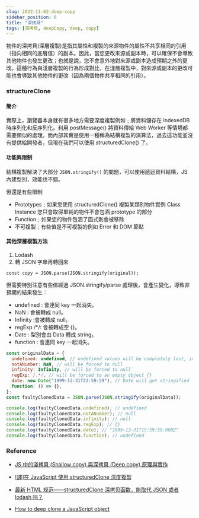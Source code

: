 ```yaml
---
slug: 2022-11-02-deep-copy
sidebar_position: 6
title: "深拷貝"
tags: [深拷貝, deepCopy, deep, copy]
---
```


物件的深拷貝(深層複製)是指其屬性和複製的來源物件的屬性不共享相同的引用（指向相同的底層值）的副本。因此，當您更改來源或副本時，可以確保不會導致其他物件也發生更改；也就是說，您不會意外地對來源或副本造成預期之外的更改。這種行為與淺層複製的行為形成對比，在淺層複製中，對來源或副本的更改可能也會導致其他物件的更改（因為兩個物件共享相同的引用）。

### structureClone

#### 簡介

實際上，瀏覽器本身就有很多地方需要深度複製例如﹔將資料儲存在 IndexedDB 時序列化和反序列化。利用 postMessage() 將資料傳給 Web Worker 等情境都需要類似的處理。而內部其實是使用一種稱為結構複製的演算法，過去這功能並沒有提供給開發者，但現在我們可以使用 structuredClone() 了。

#### 功能與限制

結構複製解決了大部分 `JSON.stringify()` 的問題，可以使用遞迴資料結構，JS 內建型別，效能也不錯。

但還是有些限制

- Prototypes﹔如果您使用 structuredClone() 複製某類別物件實例 Class Instance 您只會取得單純的物件不會包涵 prototype 的部分
- Function﹔如果您的物件包涵了函式則會被移除
- 不可複製﹔有些值是不可複製的例如 Error 和 DOM 節點

#### 其他深層複製方法

1. Lodash
2. 轉 JSON 字串再轉回來

```javascript=
const copy = JSON.parse(JSON.stringify(original));
```

但需要特別注意有些值經過 JSON.stringify/parse 處理後，會產生變化，導致非預期的結果發生：

- undefined : 會連同 key 一起消失。
- NaN : 會被轉成 null。
- Infinity :會被轉成 null。
- regExp /\*/: 會被轉成空 {}。
- Date : 型別會由 Data 轉成 string。
- function : 會連同 key 一起消失。

```javascript
const originalData = {
  undefined: undefined, // undefined values will be completely lost, including the key containing the undefined value
  notANumber: NaN, // will be forced to null
  infinity: Infinity, // will be forced to null
  regExp: /.*/, // will be forced to an empty object {}
  date: new Date("1999-12-31T23:59:59"), // Date will get stringified
  function: () => {},
};
const faultyClonedData = JSON.parse(JSON.stringify(originalData));

console.log(faultyClonedData.undefined); // undefined
console.log(faultyClonedData.notANumber); // null
console.log(faultyClonedData.infinity); // null
console.log(faultyClonedData.regExp); // {}
console.log(faultyClonedData.date); // "1999-12-31T15:59:59.000Z"
console.log(faultyClonedData.function); // undefined
```

### Reference

- [JS 中的淺拷貝 (Shallow copy) 與深拷貝 (Deep copy) 原理與實作](https://www.programfarmer.com/articles/javaScript/javascript-shallow-copy-deep-copy)
- [[譯]在 JavaScript 使用 structuredClone 深度複製](https://andyyou.github.io/2021/12/19/javascript-structured-clone-2021/?hmsr=joyk.com&utm_source=joyk.com&utm_medium=referral)
- [最新 HTML 规范——structuredClone 深拷贝函数，能取代 JSON 或者 lodash 吗？](https://juejin.cn/post/7044934738431180830)

- [How to deep clone a JavaScript object](https://flaviocopes.com/how-to-clone-javascript-object/)
